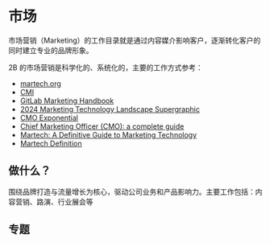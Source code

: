 

# 市场

市场营销（Marketing）的工作目录就是通过内容媒介影响客户，逐渐转化客户的同时建立专业的品牌形象。  

2B 的市场营销是科学化的、系统化的，主要的工作方式参考：

- [martech.org](https://martech.org/)
- [CMI](https://contentmarketinginstitute.com/)
- [GitLab Marketing Handbook](https://handbook.gitlab.com/handbook/marketing/)
- [2024 Marketing Technology Landscape Supergraphic](https://chiefmartec.com/2024/05/2024-marketing-technology-landscape-supergraphic-14106-martech-products-27-8-growth-yoy/)
- [CMO Exponential](https://cmox.co/)
- [Chief Marketing Officer (CMO): a complete guide](https://awware.co/blog/chief-marketing-officer)
- [Martech: A Definitive Guide to Marketing Technology](https://www.wrike.com/marketing-guide/martech/)
- [Martech Definition](https://builtin.com/martech)

## 做什么？

围绕品牌打造与流量增长为核心，驱动公司业务和产品影响力。主要工作包括：内容营销、路演、行业展会等

## 专题

<DocCardList items={useCurrentSidebarCategory().items}/>
